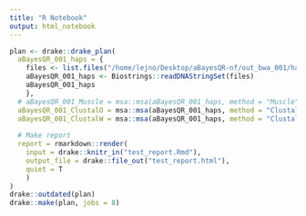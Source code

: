 ```yaml
---
title: "R Notebook"
output: html_notebook
---
```


```r
plan <- drake::drake_plan(
  aBayesQR_001_haps = {
    files <- list.files("/home/lejno/Desktop/aBayesQR-nf/out_bwa_001/haplotypes", full.names = T, pattern = "*.fasta")
    aBayesQR_001_haps <- Biostrings::readDNAStringSet(files)
    aBayesQR_001_haps
    },
  # aBayesQR_001_Muscle = msa::msa(aBayesQR_001_haps, method = "Muscle"),
  aBayesQR_001_ClustalO = msa::msa(aBayesQR_001_haps, method = "ClustalOmega"),
  aBayesQR_001_ClustalW = msa::msa(aBayesQR_001_haps, method = "ClustalW"),
  
  # Make report
  report = rmarkdown::render(
    input = drake::knitr_in("test_report.Rmd"),
    output_file = drake::file_out("test_report.html"),
    quiet = T
    )
)
drake::outdated(plan)
drake::make(plan, jobs = 8)
```

